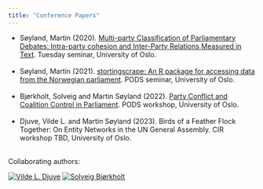 ```yaml
---
title: "Conference Papers"
---
```


- Søyland, Martin (2020). [Multi-party Classification of Parliamentary Debates: Intra-party cohesion and Inter-Party Relations Measured in Text](/papers/classification_tuesdaysem2020.pdf). Tuesday seminar, University of Oslo.<br><br>
- Søyland, Martin (2021). [stortingscrape: An R package for accessing data from the Norwegian parliament](/papers/stortingscrape_pods2021.pdf). PODS seminar, University of Oslo.<br><br>
- Bjørkholt, Solveig and Martin Søyland (2022). [Party Conflict and Coalition Control in Parliament](/papers/quest_sent_podsfall22.pdf). PODS workshop, University of Oslo.<br><br>
- Djuve, Vilde L. and Martin Søyland (2023). Birds of a Feather Flock Together: On Entity Networks in the UN General Assembly. CIR workshop TBD, University of Oslo.<br><br>

Collaborating authors:


<a href="https://scholar.google.no/citations?user=DBeFxDgAAAAJ&hl=en"><img src="https://scholar.googleusercontent.com/citations?view_op=small_photo&user=DBeFxDgAAAAJ&citpid=1" title="Vilde L. Djuve"/></a>
<a href="https://scholar.google.no/citations?user=CntWUTIAAAAJ&hl=en"><img src="https://scholar.googleusercontent.com/citations?view_op=small_photo&user=CntWUTIAAAAJ&citpid=1" title="Solveig Bjørkholt"/></a>
